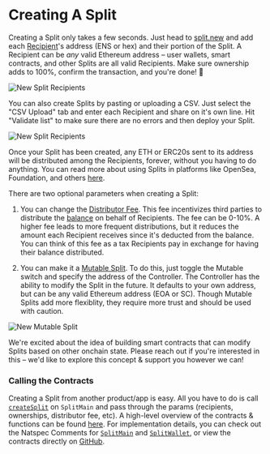 
# Creating A Split

Creating a Split only takes a few seconds. Just head to
[split.new](https://split.new) and add each
[Recipient](/core-concepts#recipient)'s address (ENS or hex) and their portion
of the Split. A Recipient can be _any_ valid Ethereum address – user wallets,
smart contracts, and other Splits are all valid Recipients. Make sure ownership
adds to 100%, confirm the transaction, and you're done! 🎉

![New Split Recipients](/new-split-recipients.png)

You can also create Splits by pasting or uploading a CSV. Just select the "CSV
Upload" tab and enter each Recipient and share on it's own line. Hit "Validate
list" to make sure there are no errors and then deploy your Split.

![New Split Recipients](/new-split-csv.png)

Once your Split has been created, any ETH or ERC20s sent to its address will be
distributed among the Recipients, forever, without you having to do anything.
You can read more about using Splits in platforms like OpenSea, Foundation, and
others [here](/getstarted/using).

There are two optional parameters when creating a Split:

1. You can change the [Distributor Fee](/core-concepts#distributor-fee). This
   fee incentivizes third parties to distribute the
   [balance](/core-concepts#balance) on behalf of Recipients. The fee can be
   0-10%. A higher fee leads to more frequent distributions, but it reduces the
   amount each Recipient receives since it's deducted from the balance. You can
   think of this fee as a tax Recipients pay in exchange for having their
   balance distributed.

2. You can make it a [Mutable Split](/core-concepts#mutable-split). To do this,
   just toggle the Mutable switch and specify the address of the Controller. The
   Controller has the ability to modify the Split in the future. It defaults to
   your own address, but can be any valid Ethereum address (EOA or SC). Though
   Mutable Splits add more flexiblity, they require more trust and should be
   used with caution.

![New Mutable Split](/new-split-mutable.png)

<Callout emoji="👾">
  We're excited about the idea of building smart contracts that can modify
  Splits based on other onchain state. Please reach out if you're interested in
  this – we'd like to explore this concept & support you however we can!
</Callout>

### Calling the Contracts

Creating a Split from another product/app is easy. All you have to do is call
[`createSplit`](/smartcontracts/SplitMain#createsplit) on `SplitMain` and pass
through the params (recipients, ownerships, distributor fee, etc). A high-level
overview of the contracts & functions can be found
[here](/smartcontracts/overview). For implementation details, you can check out
the Natspec Comments for [`SplitMain`](/smartcontracts/SplitMain) and
[`SplitWallet`](/smartcontracts/SplitWallet), or view the contracts directly on
[GitHub](https://github.com/0xSplits/splits-contracts).
